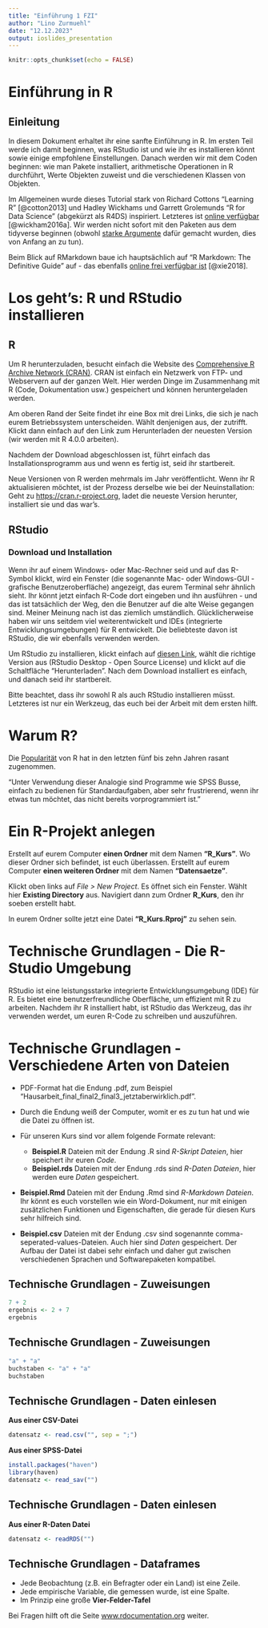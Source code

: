 ```yaml
---
title: "Einführung 1 FZI"
author: "Lino Zurmuehl"
date: "12.12.2023"
output: ioslides_presentation
---
```


```r
knitr::opts_chunk$set(echo = FALSE)
```

# Einführung in R

## Einleitung

In diesem Dokument erhaltet ihr eine sanfte Einführung in R. Im ersten Teil werde ich damit beginnen, was RStudio ist und wie ihr es installieren könnt sowie einige empfohlene Einstellungen. Danach werden wir mit dem Coden beginnen: wie man Pakete installiert, arithmetische Operationen in R durchführt, Werte Objekten zuweist und die verschiedenen Klassen von Objekten.

Im Allgemeinen wurde dieses Tutorial stark von Richard Cottons "Learning R" [@cotton2013] und Hadley Wickhams und Garrett Grolemunds "R for Data Science" (abgekürzt als R4DS) inspiriert. Letzteres ist [online verfügbar](https://r4ds.had.co.nz) [@wickham2016a]. Wir werden nicht sofort mit den Paketen aus dem tidyverse beginnen (obwohl [starke Argumente](http://varianceexplained.org/r/teach-tidyverse/) dafür gemacht wurden, dies von Anfang an zu tun).

Beim Blick auf RMarkdown baue ich hauptsächlich auf "R Markdown: The Definitive Guide" auf - das ebenfalls [online frei verfügbar ist](https://bookdown.org/yihui/rmarkdown/) [@xie2018].

# Los geht's: R und RStudio installieren

## R

Um R herunterzuladen, besucht einfach die Website des [Comprehensive R Archive Network (CRAN)](https://cran.r-project.org). CRAN ist einfach ein Netzwerk von FTP- und Webservern auf der ganzen Welt. Hier werden Dinge im Zusammenhang mit R (Code, Dokumentation usw.) gespeichert und können heruntergeladen werden.

Am oberen Rand der Seite findet ihr eine Box mit drei Links, die sich je nach eurem Betriebssystem unterscheiden. Wählt denjenigen aus, der zutrifft. Klickt dann einfach auf den Link zum Herunterladen der neuesten Version (wir werden mit R 4.0.0 arbeiten).

Nachdem der Download abgeschlossen ist, führt einfach das Installationsprogramm aus und wenn es fertig ist, seid ihr startbereit.

Neue Versionen von R werden mehrmals im Jahr veröffentlicht. Wenn ihr R aktualisieren möchtet, ist der Prozess derselbe wie bei der Neuinstallation: Geht zu [https://cran.r-project.org](https://cran.r-project.org), ladet die neueste Version herunter, installiert sie und das war's.

## RStudio

### Download und Installation

Wenn ihr auf einem Windows- oder Mac-Rechner seid und auf das R-Symbol klickt, wird ein Fenster (die sogenannte Mac- oder Windows-GUI - grafische Benutzeroberfläche) angezeigt, das eurem Terminal sehr ähnlich sieht. Ihr könnt jetzt einfach R-Code dort eingeben und ihn ausführen - und das ist tatsächlich der Weg, den die Benutzer auf die alte Weise gegangen sind. Meiner Meinung nach ist das ziemlich umständlich. Glücklicherweise haben wir uns seitdem viel weiterentwickelt und IDEs (integrierte Entwicklungsumgebungen) für R entwickelt. Die beliebteste davon ist RStudio, die wir ebenfalls verwenden werden.

Um RStudio zu installieren, klickt einfach auf [diesen Link](https://rstudio.com/products/rstudio/download/), wählt die richtige Version aus (RStudio Desktop - Open Source License) und klickt auf die Schaltfläche "Herunterladen". Nach dem Download installiert es einfach, und danach seid ihr startbereit.

Bitte beachtet, dass ihr sowohl R als auch RStudio installieren müsst. Letzteres ist nur ein Werkzeug, das euch bei der Arbeit mit dem ersten hilft.

# Warum R?

Die [Popularität](http://r4stats.com/articles/popularity/) von R hat in den letzten fünf bis zehn Jahren rasant zugenommen.

"Unter Verwendung dieser Analogie sind Programme wie SPSS Busse, einfach zu bedienen für Standardaufgaben, aber sehr frustrierend, wenn ihr etwas tun möchtet, das nicht bereits vorprogrammiert ist."

# Ein R-Projekt anlegen

Erstellt auf eurem Computer **einen Ordner** mit dem Namen **"R_Kurs"**. Wo dieser Ordner sich befindet, ist euch überlassen. Erstellt auf eurem Computer **einen weiteren Ordner** mit dem Namen **"Datensaetze"**.

Klickt oben links auf *File > New Project*. Es öffnet sich ein Fenster. Wählt hier **Existing Directory** aus. Navigiert dann zum Ordner **R_Kurs**, den ihr soeben erstellt habt.

In eurem Ordner sollte jetzt eine Datei **"R_Kurs.Rproj"** zu sehen sein.

# Technische Grundlagen - Die R-Studio Umgebung

RStudio ist eine leistungsstarke integrierte Entwicklungsumgebung (IDE) für R. Es bietet eine benutzerfreundliche Oberfläche, um effizient mit R zu arbeiten. Nachdem ihr R installiert habt, ist RStudio das Werkzeug, das ihr verwenden werdet, um euren R-Code zu schreiben und auszuführen.

# Technische Grundlagen - Verschiedene Arten von Dateien

- PDF-Format hat die Endung .pdf, zum Beispiel "Hausarbeit_final_final2_final3_jetztaberwirklich.pdf".
- Durch die Endung weiß der Computer, womit er es zu tun hat und wie die Datei zu öffnen ist.
- Für unseren Kurs sind vor allem folgende Formate relevant:
    + **Beispiel.R** Dateien mit der Endung .R sind *R-Skript Dateien*, hier speichert ihr euren *Code*.
    + **Beispiel.rds** Dateien mit der Endung .rds sind *R-Daten Dateien*, hier werden eure *Daten* gespeichert.

- **Beispiel.Rmd** Dateien mit der Endung .Rmd sind *R-Markdown Dateien*. Ihr könnt es euch vorstellen wie ein Word-Dokument, nur mit einigen zusätzlichen Funktionen und Eigenschaften, die gerade für diesen Kurs sehr hilfreich sind.

- **Beispiel.csv** Dateien mit der Endung .csv sind sogenannte comma-seperated-values-Dateien. Auch hier sind *Daten* gespeichert. Der Aufbau der Datei ist dabei sehr einfach und daher gut zwischen verschiedenen Sprachen und Softwarepaketen kompatibel.

## Technische Grundlagen - Zuweisungen

\footnotesize
```r
7 + 2
ergebnis <- 2 + 7
ergebnis
```

## Technische Grundlagen - Zuweisungen

```r
"a" + "a"
buchstaben <- "a" + "a"
buchstaben
```
## Technische Grundlagen - Daten einlesen

**Aus einer CSV-Datei**

```r
datensatz <- read.csv("", sep = ";")
```

**Aus einer SPSS-Datei**

```r
install.packages("haven")
library(haven)
datensatz <- read_sav("")
```

## Technische Grundlagen - Daten einlesen

**Aus einer R-Daten Datei**

```r
datensatz <- readRDS("")
```

## Technische Grundlagen - Dataframes

- Jede Beobachtung (z.B. ein Befragter oder ein Land) ist eine Zeile.
- Jede empirische Variable, die gemessen wurde, ist eine Spalte.
- Im Prinzip eine große **Vier-Felder-Tafel**

Bei Fragen hilft oft die Seite [www.rdocumentation.org](https://www.rdocumentation.org/) weiter.